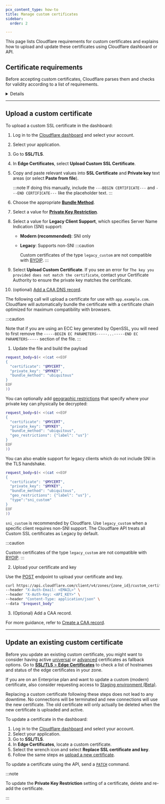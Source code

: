 ```yaml
---
pcx_content_type: how-to
title: Manage custom certificates
sidebar:
  order: 2

---
```



This page lists Cloudflare requirements for custom certificates and explains how to upload and update these certificates using Cloudflare dashboard or API.

## Certificate requirements

Before accepting custom certificates, Cloudflare parses them and checks for validity according to a list of requirements.


<Details header="Full list of requirements">

Each custom certificate you upload must:

* Be encoded in PEM format (PEM, PKCS#7, or PKCS#12). See [Converting Using OpenSSL](https://www.sslshopper.com/article-most-common-openssl-commands.html) for conversion examples.
* Not have a [key file password](/ssl/edge-certificates/custom-certificates/remove-file-key-password/).
* Not be expiring in less than 14 days from time of upload.
* Have a subject alternative name (SAN) matching at least one hostname in the zone where it is being uploaded.
* Use a private key greater than or equal to a minimum length. Currently, 2048 bit for RSA and 225 bit for ECDSA.
* Be publicly trusted by a major browser. This does not apply for certificates that specify `User Defined` as their [bundling methodology](/ssl/edge-certificates/custom-certificates/bundling-methodologies/).
* Be one of the following certificate types:

  * Unified Communications Certificates (UCC)
  * Extended Validation (EV)
  * Domain Validated (DV)
  * Organization Validated (OV)


</Details>

***

## Upload a custom certificate

<Tabs> <TabItem label="dashboard">

To upload a custom SSL certificate in the dashboard:

1. Log in to the [Cloudflare dashboard](https://dash.cloudflare.com) and select your account.

2. Select your application.

3. Go to **SSL/TLS**.

4. In **Edge Certificates**, select **Upload Custom SSL Certificate**.

5. Copy and paste relevant values into **SSL Certificate** and **Private key** text areas (or select **Paste from file**).

   :::note
   If doing this manually, include the `---BEGIN CERTIFICATE---` and `---END CERTIFICATE---` like the placeholder text.
   :::

6. Choose the appropriate [**Bundle Method**](/ssl/edge-certificates/custom-certificates/bundling-methodologies/).

7. Select a value for [**Private Key Restriction**](/ssl/edge-certificates/custom-certificates/#geo-key-manager-private-key-restriction).

8. Select a value for **Legacy Client Support**, which specifies <GlossaryTooltip term="Server Name Indication (SNI)" link="/ssl/reference/browser-compatibility/#non-sni-support">Server Name Indication (SNI)</GlossaryTooltip> support:

   * **Modern (recommended)**: SNI only
   * **Legacy**: Supports non-SNI 
      :::caution

      Custom certificates of the type `legacy_custom` are not compatible with [BYOIP](/byoip/). 
      :::

9. Select **Upload Custom Certificate**. If you see an error for `The key you provided does not match the certificate`, contact your Certificate Authority to ensure the private key matches the certificate.

10. (optional) [Add a CAA DNS record](/ssl/edge-certificates/caa-records/). 

</TabItem>

<TabItem label="api">

The following call will upload a certificate for use with `app.example.com`. Cloudflare will automatically bundle the certificate with a certificate chain optimized for maximum compatibility with browsers.

:::caution

Note that if you are using an ECC key generated by OpenSSL, you will need to first remove the `-----BEGIN EC PARAMETERS-----...-----END EC PARAMETERS-----` section of the file. 
:::

1. Update the file and build the payload

<Render file="custom-cert-file-example" />

```bash
request_body=$(< <(cat <<EOF
{
  "certificate": "$MYCERT",
  "private_key": "$MYKEY",
  "bundle_method": "ubiquitous"
}
EOF
))
```

You can optionally add [geographic restrictions](https://blog.cloudflare.com/introducing-cloudflare-geo-key-manager/) that specify where your private key can physically be decrypted:

```bash
request_body=$(< <(cat <<EOF
{
  "certificate": "$MYCERT",
  "private_key": "$MYKEY",
  "bundle_method": "ubiquitous",
  "geo_restrictions": {"label": "us"}'
}
EOF
))
```

You can also enable support for legacy clients which do not include SNI in the TLS handshake.

```bash
request_body=$(< <(cat <<EOF
{
  "certificate": "$MYCERT",
  "private_key": "$MYKEY",
  "bundle_method": "ubiquitous",
  "geo_restrictions": {"label": "us"}',
  "type":"sni_custom"
}
EOF
))
```

`sni_custom` is recommended by Cloudflare. Use `legacy_custom` when a specific client requires non-SNI support. The Cloudflare API treats all Custom SSL certificates as Legacy by default.

:::caution

Custom certificates of the type `legacy_custom` are not compatible with [BYOIP](/byoip/). 
:::

2. Upload your certificate and key

Use the [POST](/api/operations/custom-ssl-for-a-zone-create-ssl-configuration) endpoint to upload your certificate and key.

```bash
curl https://api.cloudflare.com/client/v4/zones/{zone_id}/custom_certificates \
--header "X-Auth-Email: <EMAIL>" \
--header "X-Auth-Key: <API_KEY>" \
--header "Content-Type: application/json" \
--data "$request_body"
```

3. (Optional) Add a CAA record.

<Render file="caa-records-definition" />

For more guidance, refer to [Create a CAA record](/ssl/edge-certificates/caa-records/).

</TabItem> </Tabs>

***

## Update an existing custom certificate

Before you update an existing custom certificate, you might want to consider having active [universal](/ssl/edge-certificates/universal-ssl/) or [advanced](/ssl/edge-certificates/advanced-certificate-manager/) certificates as fallback options. Go to [**SSL/TLS** > **Edge Certificates**](https://dash.cloudflare.com/?to=/:account/:zone/ssl-tls/edge-certificates) to check a list of hostnames and status of the edge certificates in your zone.

If you are on an Enterprise plan and want to update a custom (modern) certificate, also consider requesting access to [Staging environment (Beta)](/ssl/edge-certificates/staging-environment/).

Replacing a custom certificate following these steps does not lead to any downtime. No connections will be terminated and new connections will use the new certificate. The old certificate will only actually be deleted when the new certificate is uploaded and active.

<Tabs> <TabItem label="dashboard">

To update a certificate in the dashboard:

1. Log in to the [Cloudflare dashboard](https://dash.cloudflare.com) and select your account.
2. Select your application.
3. Go to **SSL/TLS**.
4. In **Edge Certificates**, locate a custom certificate.
5. Select the wrench icon and select **Replace SSL certificate and key**.
6. Follow the same steps as [upload a new certificate](#upload-a-custom-certificate).

</TabItem> <TabItem label="api">

To update a certificate using the API, send a [`PATCH`](/api/operations/custom-ssl-for-a-zone-edit-ssl-configuration) command.

</TabItem> </Tabs>

:::note


To update the **Private Key Restriction** setting of a certificate, delete and re-add the certificate.


:::
